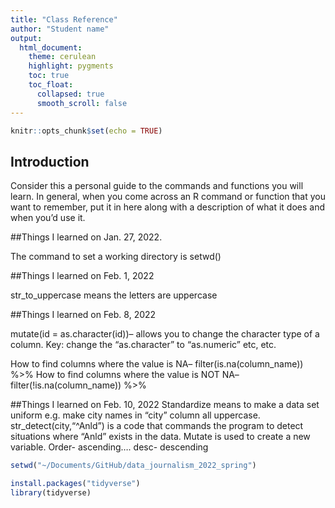 ```yaml
---
title: "Class Reference"
author: "Student name"
output:
  html_document:
    theme: cerulean
    highlight: pygments
    toc: true
    toc_float:
      collapsed: true
      smooth_scroll: false
---
```


```r
knitr::opts_chunk$set(echo = TRUE)
```

## Introduction

Consider this a personal guide to the commands and functions you will learn. In general, when you come across an R command or function that you want to remember, put it in here along with a description of what it does and when you'd use it.

##Things I learned on Jan. 27, 2022.

The command to set a working directory is setwd()

##Things I learned on Feb. 1, 2022

str_to_uppercase means the letters are uppercase

##Things I learned on Feb. 8, 2022

mutate(id = as.character(id))-- allows you to change the character type of a column. Key: change the "as.character" to "as.numeric" etc, etc. 

How to find columns where the value is NA-- filter(is.na(column_name)) %>%
How to find columns where the value is NOT NA-- filter(!is.na(column_name)) %>%

##Things I learned on Feb. 10, 2022
Standardize means to make a data set uniform e.g. make city names in "city" column all uppercase. 
str_detect(city,"^Anld") is a code that commands the program to detect situations where "Anld" exists in the data. 
Mutate is used to create a new variable. 
Order- ascending.... desc- descending

```r
setwd("~/Documents/GitHub/data_journalism_2022_spring")
```

```r
install.packages("tidyverse")
library(tidyverse)
```
